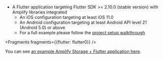* A Flutter application targeting Flutter SDK >= 2.10.0 (stable version) with Amplify libraries integrated
  * An iOS configuration targeting at least iOS 11.0
  * An Android configuration targeting at least Android API level 21 (Android 5.0) or above
  * For a full example please follow the [project setup walkthrough](/lib/project-setup/create-application)


<Fragments fragments={{flutter: flutter0}} />

You can see [an example Amplify Storage + Flutter application here](https://github.com/aws-amplify/amplify-flutter/tree/main/packages/storage/amplify_storage_s3/example).
